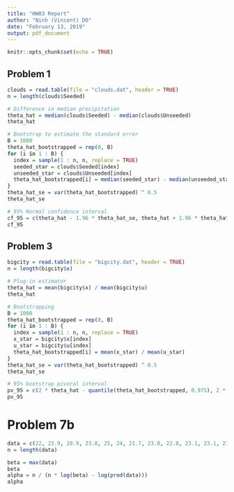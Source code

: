 ```yaml
---
title: "HW03 Report"
author: "Ninh (Vincent) DO"
date: "February 13, 2019"
output: pdf_document
---
```


```r
knitr::opts_chunk$set(echo = TRUE)
```

## Problem 1

```r
clouds = read.table(file = "clouds.dat", header = TRUE)
n = length(clouds$Seeded)

# Difference in median precipitation
theta_hat = median(clouds$Seeded) - median(clouds$Unseeded)
theta_hat

# Bootstrap to estimate the standard error
B = 1000
theta_hat_bootstrapped = rep(0, B)
for (i in 1 : B) {
  index = sample(1 : n, n, replace = TRUE)
  seeded_star = clouds$Seeded[index]
  unseeded_star = clouds$Unseeded[index]
  theta_hat_bootstrapped[i] = median(seeded_star) - median(unseeded_star)
}
theta_hat_se = var(theta_hat_bootstrapped) ^ 0.5
theta_hat_se

# 95% Normal confidence interval
cf_95 = c(theta_hat - 1.96 * theta_hat_se, theta_hat + 1.96 * theta_hat_se)
cf_95
```
\newpage

## Problem 3

```r
bigcity = read.table(file = "bigcity.dat", header = TRUE)
n = length(bigcity$x)

# Plug-in estimator
theta_hat = mean(bigcity$x) / mean(bigcity$u)
theta_hat

# Bootstrapping
B = 1000
theta_hat_bootstrapped = rep(0, B)
for (i in 1 : B) {
  index = sample(1 : n, n, replace = TRUE)
  x_star = bigcity$x[index]
  u_star = bigcity$u[index]
  theta_hat_bootstrapped[i] = mean(x_star) / mean(u_star)
}
theta_hat_se = var(theta_hat_bootstrapped) ^ 0.5
theta_hat_se

# 95% bootstrap pivoral interval
pv_95 = c(2 * theta_hat - quantile(theta_hat_bootstrapped, 0.975), 2 * theta_hat - quantile(theta_hat_bootstrapped, 0.025))
pv_95
```
\newpage

# Problem 7b

```r
data = c(22, 23.9, 20.9, 23.8, 25, 24, 21.7, 23.8, 22.8, 23.1, 23.1, 23.5, 23, 23)
n = length(data)

beta = max(data)
beta
alpha = n / (n * log(beta) - log(prod(data)))
alpha
```

